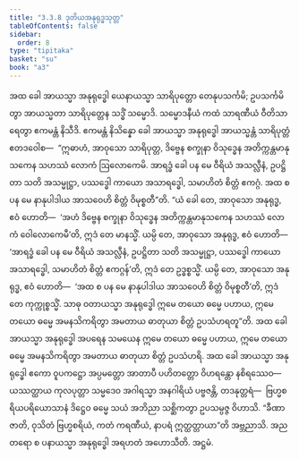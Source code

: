 ```yaml
---
title: "3.3.8 ဒုတိယအနုရုဒ္ဓသုတ္တ"
tableOfContents: false
sidebar:
  order: 8
type: "tipitaka"
basket: "su"
book: "a3"
---
```



<DynamicBreadcrumb />

<Division number="131" book="a3" e="ch" v="15" p="285">

<Paragraph number="1001" book="a3">
အထ ခေါ အာယသ္မာ အနုရုဒ္ဓေါ ယေနာယသ္မာ သာရိပုတ္တော တေနုပသင်္ကမိ; ဥပသင်္ကမိတွာ အာယသ္မတာ သာရိပုတ္တေန သဒ္ဓိံ သမ္မောဒိ. သမ္မောဒနီယံ ကထံ သာရဏီယံ ဝီတိသာရေတွာ ဧကမန္တံ နိသီဒိ. ဧကမန္တံ နိသိန္နော ခေါ အာယသ္မာ အနုရုဒ္ဓေါ အာယသ္မန္တံ သာရိပုတ္တံ ဧတဒဝေါစ—  “ဣဓာဟံ, အာဝုသော သာရိပုတ္တ, ဒိဗ္ဗေန စက္ခုနာ ဝိသုဒ္ဓေန အတိက္ကန္တမာနုသကေန သဟဿံ လောကံ ဩလောကေမိ. အာရဒ္ဓံ ခေါ ပန မေ ဝီရိယံ အသလ္လီနံ, ဥပဋ္ဌိတာ သတိ အသမ္မုဋ္ဌာ, ပဿဒ္ဓေါ ကာယော အသာရဒ္ဓေါ, သမာဟိတံ စိတ္တံ ဧကဂ္ဂံ. အထ စ ပန မေ နာနုပါဒါယ အာသဝေဟိ စိတ္တံ ဝိမုစ္စတီ”တိ.
</Paragraph>

<Paragraph number="1002" book="a3">
“ယံ ခေါ တေ, အာဝုသော အနုရုဒ္ဓ, ဧဝံ ဟောတိ—  ‘အဟံ ဒိဗ္ဗေန စက္ခုနာ ဝိသုဒ္ဓေန အတိက္ကန္တမာနုသကေန သဟဿံ လောကံ ဝေါလောကေမီ’တိ, ဣဒံ တေ မာနသ္မိံ. ယမ္ပိ တေ, အာဝုသော အနုရုဒ္ဓ, ဧဝံ ဟောတိ—  ‘အာရဒ္ဓံ ခေါ ပန မေ ဝီရိယံ အသလ္လီနံ, ဥပဋ္ဌိတာ သတိ အသမ္မုဋ္ဌာ, ပဿဒ္ဓေါ ကာယော အသာရဒ္ဓေါ, သမာဟိတံ စိတ္တံ ဧကဂ္ဂန်’တိ, ဣဒံ တေ ဥဒ္ဓစ္စသ္မိံ. ယမ္ပိ တေ, အာဝုသော အနုရုဒ္ဓ, ဧဝံ ဟောတိ—  ‘အထ စ ပန မေ နာနုပါဒါယ အာသဝေဟိ စိတ္တံ ဝိမုစ္စတီ’တိ, ဣဒံ တေ ကုက္ကုစ္စသ္မိံ. သာဓု ဝတာယသ္မာ အနုရုဒ္ဓေါ ဣမေ တယော ဓမ္မေ ပဟာယ, ဣမေ တယော ဓမ္မေ အမနသိကရိတွာ အမတာယ ဓာတုယာ စိတ္တံ ဥပသံဟရတူ”တိ.
</Paragraph>

<Paragraph number="1003" book="a3">
အထ ခေါ အာယသ္မာ အနုရုဒ္ဓေါ အပရေန သမယေန ဣမေ တယော ဓမ္မေ ပဟာယ, ဣမေ တယော ဓမ္မေ အမနသိကရိတွာ အမတာယ ဓာတုယာ စိတ္တံ ဥပသံဟရိ. အထ ခေါ အာယသ္မာ အနုရုဒ္ဓေါ ဧကော ဝူပကဋ္ဌော အပ္ပမတ္တော အာတာပီ ပဟိတတ္တော ဝိဟရန္တော နစိရဿေဝ—  ယဿတ္ထာယ ကုလပုတ္တာ သမ္မဒေဝ အဂါရသ္မာ အနဂါရိယံ ပဗ္ဗဇန္တိ, တဒနုတ္တရံ—  ဗြဟ္မစရိယပရိယောသာနံ ဒိဋ္ဌေဝ ဓမ္မေ သယံ အဘိညာ သစ္ဆိကတွာ ဥပသမ္ပဇ္ဇ ဝိဟာသိ. “ခီဏာ ဇာတိ, ဝုသိတံ ဗြဟ္မစရိယံ, ကတံ ကရဏီယံ, နာပရံ ဣတ္ထတ္တာယာ”တိ အဗ္ဘညာသိ. အညတရော စ ပနာယသ္မာ အနုရုဒ္ဓေါ အရဟတံ အဟောသီတိ.

</Paragraph>
</Division>

<Paragraph number="1004" type="center" book="a3">
အဋ္ဌမံ.
</Paragraph>